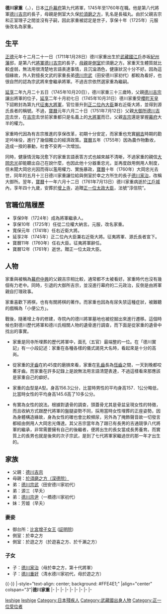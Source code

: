 {{Infobox officeholder
| name= 德川家重
| image= Tokugawa_Ieshige.jpg
| caption= 德川家重像（傳[[狩野英信|狩野英信]]畫，[[德川紀念財團|德川紀念財團]]藏）

| order=[[江戶幕府|江戶幕府]]第9代[[征夷大將軍|征夷大將軍]]
| term_start=1745年10月31日
| term_end=1760年6月25日
| predecessor= [[德川吉宗|德川吉宗]]
| successor= [[德川家治|德川家治]]

| birth_date={{Birth date|1711|1|28}}<br />（[[正德_(日本)|正德]]元年十二月二十一日）
| birth_place= [[江戶城|江戶]][[赤坂|赤坂]]{{link-ja|江戶藩邸|江戸藩邸|紀州藩邸}}
| death_date={{Death date and age|1761|7|13|1711|1|28}}<br />（[[寶曆_(日本)|寶曆]]十一年六月十二日）
| death_place= [[江戶城|江戶城]]
| module = {{日本武士 |child=yes
|時代= 
|幼名= 
|改名= 長福丸（幼名）→ 家重
|别名= 小便公方（渾名）
|諡号= 
|神号= 
|戒名= 惇信院殿仙蓮社高譽泰雲大居士
|洗禮名= 
|墓所= [[增上寺|增上寺]]
|朝廷官位= [[從二位|從二位]]、[[大納言|權大納言]]、[[近衛府|右近衛大將]]、[[正二位|正二位]]、<br />[[內大臣_(日本)|內大臣]]、[[右大臣|右大臣]]、<br />贈[[正一位|正一位]]、[[太政大臣|太政大臣]]
|幕府職位= 
|主君= 
|藩= 
|氏族= [[德川氏|德川氏]]（[[紀州德川家|紀州德川家]]→[[德川將軍家|德川將軍家]]）
|父= [[德川吉宗|德川吉宗]]
|母= [[深德院|深德院]]
|養父= 
|養母= 
|弟= [[德川宗武|宗武]]、[[德川源三|源三]]、[[德川宗尹|宗尹]] 
|妹= [[正雲院|芳姬]]
|正室= [[增子女王|增子女王]]
|側室= [[至心院|至心院]]、[[安祥院_(德川家重側室)|安祥院]]
|子= '''[[德川家治|家治]]'''、[[德川重好|重好]]（清水重好）
|女= 
|養子= 
|養女= 
|花押= Tokugawa Ieshige kao.jpg
 }}
}}
'''德川家重'''（{{jpn|j=徳川 家重|kana=とくがわ いえしげ|rm=Tokugawa Ieshige}}，{{bd|1711年|1月28日|1761年|7月13日}}），日本[[江戶幕府|江戶幕府]]第九代將軍，1745年至1760年在職。他是第八代將軍[[德川吉宗|德川吉宗]]的長子，母親是側室大久保[[深德院|於須磨之方]]，乳名是長福丸。由於父親吉宗和正室理子之間並沒有子嗣，因此家重被認定是世子，享保十年（1725年）元服後改名為家重。

== 生平 ==
[[正德_(日本)|正德]]元年十二月二十一日（1711年1月28日）德川家重出生於[[武藏國|武藏國]][[江戶|江戶]]赤坂[[紀州藩|紀州藩]]邸，是第八代[[征夷大將軍|將軍]][[德川吉宗|德川吉宗]]的長子，[[母親|母親]]是[[側室|側室]]於須磨之方。家重天生體質就比較虛弱，無法用很清楚地言語表達事情，且沉淪酒色，健康狀況十分不好。因為這個緣故，外人對擅長文武的家重長弟[[德川宗武|德川宗武]]（田安德川家初代）都較為看好，也很自然的認為宗武將來會繼承將軍。不過吉宗依然選家重為繼嗣。

[[延享|延享]]二年九月二十五日（1745年10月20日），德川家重三十三歲時，父親[[德川吉宗|德川吉宗]]讓出將軍的位子，[[延享|延享]]二年十月初七日（1745年10月31日）德川家重受[[櫻町天皇|櫻町天皇]]下詔敕封為第九代[[征夷大將軍|征夷大將軍]]，官位晉升到[[正二位|正二位]][[內大臣_(日本)|內大臣]]兼右近衛大將，並得到源氏長者的稱號。不過，[[寶曆_(日本)|寶曆]]元年六月二十日（1751年7月12日）父親[[大御所|大御所]][[德川吉宗|德川吉宗]]去世，在[[吉宗|吉宗]]去世前家重都只是名義上的[[征夷大將軍|大將軍]]而已，父親[[吉宗|吉宗]]還是掌握[[幕府|幕府]]大半的權力。

家重時代因為有吉宗推進的享保改革，初期十分安定，而家重也充實[[德川綱吉|綱吉]]時期的勘定吟味役，進行了幾個獨立的經濟政策。[[寶曆_(日本)|寶曆]]五年（1755年）因為農作物歉收，造成一揆的暴動，社會不安再一次增加。

同時，健康情況每況愈下的家重言語表答方式也越來越不清晰，不過家重的親信[[大岡忠光|大岡忠光]]卻能聽出自己在說什麼，也因此他十分器重忠光，並再度啟用側用人制度，但未聞大岡忠光因而得以濫用權力、實施暴政，[[寶曆_(日本)|寶曆]]十年（1760年）大岡忠光去世，同年的五月十三日德川家重讓位給與側室於幸之方所生的長子[[德川家治|德川家治]]，改稱大御所。翌年，[[寶曆_(日本)|寶曆]]十一年六月十二日（1761年7月13日）德川家重病逝於[[江戶城|江戶城]]內，享年四十九歲，安葬於[[增上寺|增上寺]]，追贈[[正一位|正一位]][[太政大臣|太政大臣]]，法號“淳信院”。

== 官職位階履歷 ==
* 享保9年（1724年）成為將軍繼承人。
* 享保10年（1725年）任從二位權大納言。元服，改名家重。
* 寬保元年（1741年）任右近衛大將。
* 延享2年（1745年）正二位內大臣兼右近衛大將。征夷將軍、源氏長者宣下。
* 寶曆11年（1760年）任右大臣。征夷將軍辭任。
* 寶曆12年（1761年）逝世。贈正一位太政大臣。

== 人物 ==
家重與被稱為[[幕府中興|幕府中興]]的父親吉宗相比較，通常都不太被看好。家重時代也沒有幾個有力老中。同時，引退的大御所吉宗，並沒進行幕府的二元政治，反倒是由將軍親自打理政事。

家重喜歡下將棋，也有有關將棋的著作。而家重也因為有尿失禁這種症狀，被難聽的戲稱為「小便公方」。

戰後，隨著增上寺的修建，寺院內的德川將軍墓地也被挖掘出來進行遷移。這個時候也對德川歷代將軍和德川氏相關人物的遺骨進行調查，而下面是從家重的遺骨中找出的事實。

* 家重是同寺所埋葬的歷代將軍中，面孔（五官）最端整的一位。在「德川實記」有一小段記述：家重在各種各樣的儀式謁見大名時，看起來是十分的高尚。 

* 從家重的[[牙齒|牙齒]]在約45度的磨損來看，家重在[[乳齒|乳齒]]長為[[恆齒|恆齒]]之間，一天到晚都咬著牙齒。而家重在許多記錄上是說無法用言語清楚表達，不過這樣看來那應該是家重自己的癖好。 

* 家重的血型是A型。身高156.3公分，比當時男性的平均身高157．1公分略低，比當時女性的平均身高145.6高了10多公分。

* 有實為女性的說法。根據對遺骨的調查，頭蓋骨尤其是骨盆呈現女性的特徵，而且收納方式跟歷代將軍的盤腿姿勢不同，採用當時女性埋葬的正座姿勢。因為身體構造緣故，身為女性的確也會比較頻尿，另外為了掩飾聲音故一切發言都經由側用人大岡忠光傳達。其父吉宗當年為了跟已有長男的吉通競爭八代將軍的繼承，非常需要擁有自己的後繼者，便將出生的長女當成長男養育。而實質上的長男也就是後來的次子宗武，是到了七代將軍家繼過世的那一年才出生的。

== 家族 ==
* 父親：[[德川吉宗|德川吉宗]]
* 母親：[[深德院|於須磨之方（深德院）]]
* 弟：[[德川宗武|德川宗武]]（田安德川家初代）
* 弟：源三（早夭）
* 弟：[[德川宗尹|德川宗尹]]（一橋德川家初代）
* 妹：芳姬（早夭）
=== 妻妾 ===
* 御台所：[[比宮增子女王|比宮增子女王]] ([[比宮增子女王|証明院]])
* 側室：於幸之方
* 側室：於遊之方（於遊喜之方、於千瀨之方）

=== 子女 ===
* 子：[[德川家治|德川家治]]（母於幸之方，第十代將軍）
* 子：[[德川重好|德川重好]]（清水德川家初代，母於遊之方）

{{-}}
{{start box}}
|-style="text-align: center; background: #FFE4E1;"
|align="center" colspan="3"|'''德川家重'''
|-
{{s-off}}
|-
{{s-vacant|last=[[德川吉宗|德川吉宗]]}}
{{s-ttl|title=[[內大臣_(日本)|內大臣]]|creation=（{{link-ja|武家官位|武家官位}}）|years=1745年10月31日－1760年2月27日}}
{{s-vacant|next=[[德川家治|德川家治]]}}
|-
{{s-vacant|last=[[德川吉宗|德川吉宗]]}}
{{s-ttl|title=[[右大臣|右大臣]]|creation=（{{link-ja|武家官位|武家官位}}）|years=1760年2月27日－1761年7月13日}}
{{s-vacant|next=[[德川家治|德川家治]]}}
|-
{{s-mil}}
|-
{{s-before|rows=2|[[德川吉宗|德川吉宗]]}}
{{s-ttl|title={{link-ja|近衛大將|近衛大将|右近衛大將}}|years=1741年8月17日－1760年6月25日|creation=（{{link-ja|武家官位|武家官位}}）}}
{{s-after|rows=2|[[德川家治|德川家治]]}}
|-
{{s-title|[[江戶幕府將軍列表|征夷大將軍]]|1745年10月31日－1760年6月25日}}
|-
{{s-reg|other}}
|-
{{s-before|rows=2|[[德川吉宗|德川吉宗]]}}
{{s-title|[[德川將軍家|德川將軍家]]第9代當主|1745年－1760年}}
{{s-after|rows=2|[[德川家治|德川家治]]}}
|-
{{s-title|[[源氏長者|源氏長者]]|1745年－1760年}}
{{end box}}

{{江戶幕府將軍}}
{{德川氏歷代當主}}
{{Authority control}}

{{DEFAULTSORT:Tokugawa, Ieshige}}
[[Category:紀州德川家|Ieshige]]
[[Category:德川幕府將軍|Ieshige]]
[[Category:日本殘疾人|Category:日本殘疾人]]
[[Category:武藏國出身人物|Category:武藏國出身人物]]
[[Category:正一位受位者|Category:正一位受位者]]